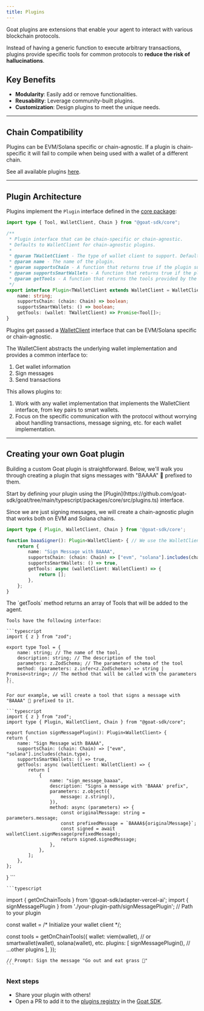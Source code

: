 ```yaml
---
title: Plugins
---
```


Goat plugins are extensions that enable your agent to interact with various blockchain protocols. 

Instead of having a generic function to execute arbitrary transactions, plugins provide specific tools for common protocols to **reduce the risk of hallucinations**.

## Key Benefits
- **Modularity**: Easily add or remove functionalities.
- **Reusability**: Leverage community-built plugins.
- **Customization**: Design plugins to meet the unique needs.

----

## Chain Compatibility
Plugins can be EVM/Solana specific or chain-agnostic. If a plugin is chain-specific it will fail to compile when being used with a wallet of a different chain.

See all available plugins [here](/chains-wallets-plugins#plugins).

----

## Plugin Architecture
Plugins implement the `Plugin` interface defined in the [core package](https://github.com/goat-sdk/goat/tree/main/typescript/packages/core/src/plugins.ts):

```typescript
import type { Tool, WalletClient, Chain } from "@goat-sdk/core";

/**
 * Plugin interface that can be chain-specific or chain-agnostic.
 * Defaults to WalletClient for chain-agnostic plugins.
 * 
 * @param TWalletClient - The type of wallet client to support. Defaults to WalletClient for chain-agnostic plugins.
 * @param name - The name of the plugin.
 * @param supportsChain - A function that returns true if the plugin supports the given chain.
 * @param supportsSmartWallets - A function that returns true if the plugin supports smart wallets.
 * @param getTools - A function that returns the tools provided by the plugin.
 */
export interface Plugin<TWalletClient extends WalletClient = WalletClient> {
    name: string;
    supportsChain: (chain: Chain) => boolean;
    supportsSmartWallets: () => boolean;
    getTools: (wallet: TWalletClient) => Promise<Tool[]>;
}
```

Plugins get passed a [WalletClient](https://github.com/goat-sdk/goat/tree/main/typescript/packages/core/src/wallet.ts) interface that can be EVM/Solana specific or chain-agnostic.

The WalletClient abstracts the underlying wallet implementation and provides a common interface to:
1. Get wallet information
2. Sign messages
3. Send transactions

This allows plugins to:
1. Work with any wallet implementation that implements the WalletClient interface, from key pairs to smart wallets.
2. Focus on the specific communication with the protocol without worrying about handling transactions, message signing, etc. for each wallet implementation.

----

## Creating your own Goat plugin
Building a custom Goat plugin is straightforward. Below, we'll walk you through creating a plugin that signs messages with "BAAAA" 🐐 prefixed to them.

<Steps>
  <Step title="Define the plugin interface">
  Start by defining your plugin using the [Plugin](https://github.com/goat-sdk/goat/tree/main/typescript/packages/core/src/plugins.ts) interface.

  Since we are just signing messages, we will create a chain-agnostic plugin that works both on EVM and Solana chains.

```typescript
import type { Plugin, WalletClient, Chain } from '@goat-sdk/core';

function baaaSigner(): Plugin<WalletClient> { // We use the WalletClient interface for chain-agnostic plugins
    return {
        name: "Sign Message with BAAAA",
        supportsChain: (chain: Chain) => ["evm", "solana"].includes(chain.type),
        supportsSmartWallets: () => true,
        getTools: async (walletClient: WalletClient) => {
            return [];
        },
    };
}
```
  </Step>
  <Step title="Add tools to the plugin">
    The `getTools` method returns an array of Tools that will be added to the agent.

    Tools have the following interface:

    ```typescript
    import { z } from "zod";

    export type Tool = {
        name: string; // The name of the tool,
        description: string; // The description of the tool
        parameters: z.ZodSchema; // The parameters schema of the tool
        method: (parameters: z.infer<z.ZodSchema>) => string | Promise<string>; // The method that will be called with the parameters
    };
    ```

    For our example, we will create a tool that signs a message with "BAAAA" 🐐 prefixed to it.

    ```typescript
    import { z } from "zod";
    import type { Plugin, WalletClient, Chain } from "@goat-sdk/core";

    export function signMessagePlugin(): Plugin<WalletClient> {
    return {
        name: "Sign Message with BAAAA",
        supportsChain: (chain: Chain) => ["evm", "solana"].includes(chain.type),
        supportsSmartWallets: () => true,
        getTools: async (walletClient: WalletClient) => {
            return [
                {
                    name: "sign_message_baaaa",
                    description: "Signs a message with 'BAAAA' prefix",
                    parameters: z.object({
                        message: z.string(),
                    }),
                    method: async (parameters) => {
                        const originalMessage: string = parameters.message;
                        const prefixedMessage = `BAAAA${originalMessage}`;
                        const signed = await walletClient.signMessage(prefixedMessage);
                        return signed.signedMessage;
                    },
                },
            ];
        },
    };
}
    ```
  </Step>
  <Step title="Add the plugin to the agent">

    ```typescript
import { getOnChainTools } from '@goat-sdk/adapter-vercel-ai';
import { signMessagePlugin } from './your-plugin-path/signMessagePlugin'; // Path to your plugin

const wallet = /* Initialize your wallet client */;

const tools = getOnChainTools({
    wallet: viem(wallet), // or smartwallet(wallet), solana(wallet), etc.
    plugins: [
        signMessagePlugin(),
        // ...other plugins
        ],
    });

    // Prompt: Sign the message "Go out and eat grass 🐐"
    ```
  </Step>    
</Steps>

### Next steps
- Share your plugin with others!
- Open a PR to add it to the [plugins registry](https://github.com/goat-sdk/goat/tree/main/typescript/packages/plugins) in the [Goat SDK](https://github.com/goat-sdk/goat).
